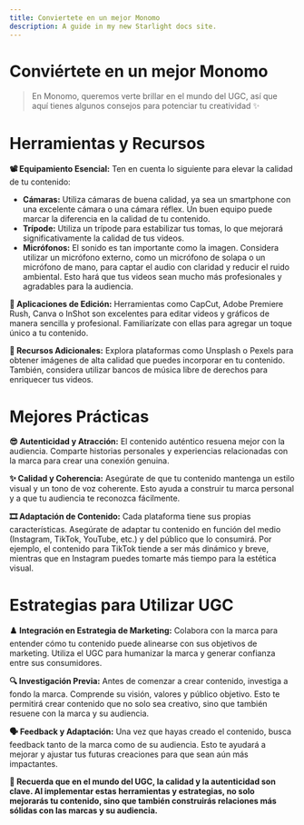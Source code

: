```yaml
---
title: Conviertete en un mejor Monomo
description: A guide in my new Starlight docs site.
---
```

# Conviértete en un mejor Monomo

> En Monomo, queremos verte brillar en el mundo del UGC, así que aquí tienes algunos consejos para potenciar tu creatividad ✨
> 

# **Herramientas y Recursos**

**📽 Equipamiento Esencial:** Ten en cuenta lo siguiente para elevar la calidad de tu contenido:

- **Cámaras:** Utiliza cámaras de buena calidad, ya sea un smartphone con una excelente cámara o una cámara réflex. Un buen equipo puede marcar la diferencia en la calidad de tu contenido.
- **Trípode:** Utiliza un trípode para estabilizar tus tomas, lo que mejorará significativamente la calidad de tus videos.
- **Micrófonos:** El sonido es tan importante como la imagen. Considera utilizar un micrófono externo, como un micrófono de solapa o un micrófono de mano, para captar el audio con claridad y reducir el ruido ambiental. Esto hará que tus videos sean mucho más profesionales y agradables para la audiencia.

**📱 Aplicaciones de Edición:** Herramientas como CapCut, Adobe Premiere Rush, Canva o InShot son excelentes para editar videos y gráficos de manera sencilla y profesional. Familiarízate con ellas para agregar un toque único a tu contenido.

**📸 Recursos Adicionales:** Explora plataformas como Unsplash o Pexels para obtener imágenes de alta calidad que puedes incorporar en tu contenido. También, considera utilizar bancos de música libre de derechos para enriquecer tus videos.

# **Mejores Prácticas**

**😎 Autenticidad y Atracción:** El contenido auténtico resuena mejor con la audiencia. Comparte historias personales y experiencias relacionadas con la marca para crear una conexión genuina.

**✨ Calidad y Coherencia:** Asegúrate de que tu contenido mantenga un estilo visual y un tono de voz coherente. Esto ayuda a construir tu marca personal y a que tu audiencia te reconozca fácilmente.

**🎞 Adaptación de Contenido:** Cada plataforma tiene sus propias características. Asegúrate de adaptar tu contenido en función del medio (Instagram, TikTok, YouTube, etc.) y del público que lo consumirá. Por ejemplo, el contenido para TikTok tiende a ser más dinámico y breve, mientras que en Instagram puedes tomarte más tiempo para la estética visual.

# **Estrategias para Utilizar UGC**


**♟️ Integración en Estrategia de Marketing:** Colabora con la marca para entender cómo tu contenido puede alinearse con sus objetivos de marketing. Utiliza el UGC para humanizar la marca y generar confianza entre sus consumidores.

**🔍 Investigación Previa:** Antes de comenzar a crear contenido, investiga a fondo la marca. Comprende su visión, valores y público objetivo. Esto te permitirá crear contenido que no solo sea creativo, sino que también resuene con la marca y su audiencia.

**🗣️ Feedback y Adaptación:** Una vez que hayas creado el contenido, busca feedback tanto de la marca como de su audiencia. Esto te ayudará a mejorar y ajustar tus futuras creaciones para que sean aún más impactantes.

</aside>

**🚀  Recuerda que en el mundo del UGC, la calidad y la autenticidad son clave. Al implementar estas herramientas y estrategias, no solo mejorarás tu contenido, sino que también construirás relaciones más sólidas con las marcas y su audiencia.**

</aside>
